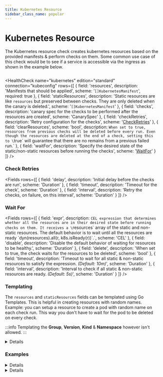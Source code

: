 ```yaml
---
title: Kubernetes Resource
sidebar_class_name: popular
---
```


# <Icon name="k8s" /> Kubernetes Resource

The Kubernetes resource check creates kubernetes resources based on the provided manifests & perform checks on them. Some common use case of this
check would be to see if a service is accessible via the ingress as shown in the example below.

```yaml title="ingress_test.yaml"  file=../../../modules/canary-checker/fixtures/k8s/kubernetes_resource_ingress_pass.yaml

```

<HealthCheck
  name="kubernetes"
  edition="standard"
  connection="kubeconfig"
  rows={[
    {
      field: 'resources',
      description: 'Manifests that should be applied',
      scheme: '`[]KubernetesManifest`',
      required: true
    },
    {
      field: 'staticResources',
      description:
        'Static resources are like `resources` but preserved between checks. They are only deleted when the canary is deleted.',
      scheme: '`[]KubernetesManifest`'
    },
    {
      field: 'checks',
      description:
        'canary spec for the checks to be performed after the resources are created',
      scheme: 'CanarySpec'
    },
    {
      field: 'checkRetries',
      description: 'Retry configuration for the checks',
      scheme: '[CheckRetries](#check-retries)'
    },
    {
      field: 'clearResources',
      scheme: 'bool',
      description: `When set to true, resources from previous checks will be deleted before every run.
        Even though the resources are deleted at the end of a check, setting this to \`true\` will guarantee that
        there are no remains from a previous failed run.`
    },
    {
      field: 'waitFor',
      description:
        'Specify the desired state of the static/non-static resources before running the checks',
      scheme: '[WaitFor](#wait-for)'
    }
  ]}
/>

### Check Retries

<Fields
  rows={[
    {
      field: 'delay',
      description: 'Initial delay before the checks are run',
      scheme: 'Duration'
    },
    {
      field: 'timeout',
      description: 'Timeout for the check',
      scheme: 'Duration'
    },
    {
      field: 'interval',
      description: 'Retry the checks, on failure, on this interval',
      scheme: 'Duration'
    }
  ]}
/>

### Wait For

<Fields
  rows={[
    {
      field: 'expr',
      description: `CEL expression that determines whether all the resources are in their desired state before running checks on them.
        It receives a \`resources\` array of the static and non-static resources.
        The default behavior is to wait until all the resources are ready \`dyn(resources).all(r, k8s.isReady(r))\`.`,
      scheme: 'CEL'
    },
    {
      field: 'disable',
      description:
        'Disable the default behavior of waiting for resources to be healthy.',
      scheme: 'Duration'
    },
    {
      field: 'delete',
      description:
        'When set to true, the check waits for the resources to be deleted',
      scheme: 'bool'
    },
    {
      field: 'timeout',
      description:
        'Timeout to wait for all static & non-static resources to satisfy the expression. _(Default: 10m)_',
      scheme: 'Duration'
    },
    {
      field: 'interval',
      description:
        'Interval to check if all static & non-static resources are ready. _(Default: 5s)_',
      scheme: 'Duration'
    }
  ]}
/>

### Templating

The `resources` and `staticResources` fields can be templated using <CommonLink to="gotemplate">Go Templates</CommonLink>.
This is helpful in creating resources with random names.
Example: you can setup a resource to create a pod with random name on each check run. This way you don't have to wait for the pod to be deleted on every check.

:::info
Templating the **Group**, **Version**, **Kind** & **Namespace** however isn't allowed.
:::

<details summary="Creating a pod with a unique name on every run">
<div>

```yaml title="pod_exit_code_check.yaml" file=../../../modules/canary-checker/fixtures/k8s/kubernetes_resource_pod_exit_code_pass.yaml

```

</div>
</details>

### Examples

<details summary="Creating a namespace">
<div>

```yaml title="namespace_creation.yaml" file=../../../modules/canary-checker/fixtures/k8s/kubernetes_resource_namespace_pass.yaml

```

:::warning
Since static resources are deleted when the canary is deleted, extra care must be taken when providing their manifests.
When this canary is deleted, the **test** namespace will be deleted and consequently all the other resources within it, even those not created by this check.
:::

</div>
</details>

<details summary="Create an S3 bucket with Crossplane and test if uploads work using S3 check">
<div>

```yaml title="namespace_creation.yaml" file=../../../modules/canary-checker/fixtures/external/crossplane-kubernetes-resource.yaml

```

</div>
</details>
